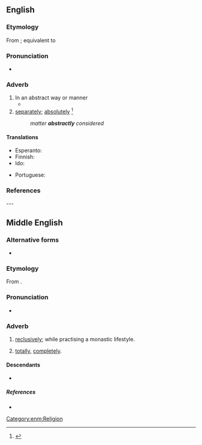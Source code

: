 ==English==

===Etymology===
From {{inh|en|enm|abstractly}}; equivalent to {{suffix|abstract|ly|lang=en}}

===Pronunciation===
* {{a|US}} {{IPA|/æbˈstɹækt.li/|lang=en}}

===Adverb===
{{en-adv}}

# In an abstract way or manner
#* {{quote-text|year=1919|author={{w|Daisy Ashford}}|title=The Young Visiters|chapter=5|passage=Bernard Clark and Ethel were seated side by side on a costly sofa gazing '''abstractly''' at the parting guest.}}
# [[separately]]; [[absolutely]] {{defdate|First attested around 1350 to 1470.}}<ref name=SOED>{{R:SOED5|page=10}}</ref>
#: ''matter '''abstractly''' considered''

====Translations====
{{trans-top|in an abstract manner}}
* Esperanto: {{t|eo|abstrakte}}
* Finnish: {{t+|fi|abstraktisti}}
* Ido: {{t|io|abstrakte}}
{{trans-mid}}
* Portuguese: {{t|pt|abstratamente}}
{{trans-bottom}}

===References===
<references/>

---

==Middle English==

===Alternative forms===
* {{alter|enm|abstractlich}}

===Etymology===
From {{af|enm|abstract|-ly}}.

===Pronunciation===
* {{IPA|lang=enm|/abˈstraktliː/|/abˈstraktliːtʃ(ə)/}}

===Adverb===
{{enm-adv}}

# {{lb|enm|rare}} [[reclusively]]; while practising a monastic lifestyle.
# {{lb|enm|rare}} [[totally]], [[completely]].

====Descendants====
* {{desc|en|abstractly}}

=====References=====
* {{R:MED Online|entry=abstractlī (adv.) |id=MED236 |accessdate=2018-05-24}}

[[Category:enm:Religion]]